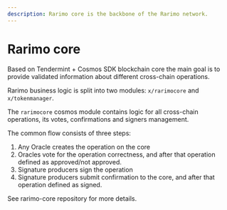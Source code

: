```yaml
---
description: Rarimo core is the backbone of the Rarimo network.
---
```



# Rarimo core

Based on Tendermint + Cosmos SDK blockchain core the main goal is to provide validated information about different cross-chain operations.

Rarimo business logic is split into two modules: `x/rarimocore` and `x/tokenmanager`.

The `rarimocore` cosmos module contains logic for all cross-chain operations, its votes, confirmations and signers management.

The common flow consists of three steps:

1. Any Oracle creates the operation on the core
2. Oracles vote for the operation correctness, and after that operation defined as approved/not approved.
3. Signature producers sign the operation
4. Signature producers submit confirmation to the core, and after that operation defined as signed.

See <OutLink href="https://github.com/rarimo/rarimo-core">rarimo-core</OutLink> repository for more details.
